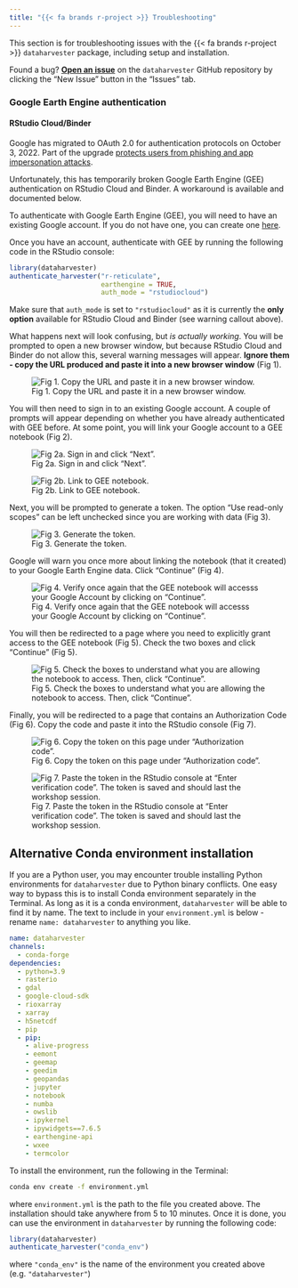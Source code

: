 ```yaml
---
title: "{{< fa brands r-project >}} Troubleshooting"
---
```


::: callout-note
This section is for troubleshooting issues with the {{< fa brands r-project >}} `dataharvester` package, including setup and installation. 
:::

::: callout-tip
Found a bug? [**Open an issue**](https://github.com/Sydney-Informatics-Hub/AgReFed-Workshop/issues) on the `dataharvester` GitHub repository by clicking the "New Issue" button in the "Issues" tab.
:::

<!-- 
### Activating a Conda environment


### GDAL

### Google Cloud CLI -->

### Google Earth Engine authentication


#### RStudio Cloud/Binder

::: callout-warning
Google has migrated to OAuth 2.0 for authentication protocols on October 3, 2022. Part of the upgrade [protects users from phishing and app impersonation attacks](https://developers.googleblog.com/2022/02/making-oauth-flows-safer.html).

Unfortunately, this has temporarily broken Google Earth Engine (GEE) authentication on RStudio Cloud and Binder. A workaround is available and documented below.
:::

To authenticate with Google Earth Engine (GEE), you will need to have an existing Google account. If you do not have one, you can create one [here](https://accounts.google.com/signup/v2/webcreateaccount?flowName=GlifWebSignIn&flowEntry=SignUp).

Once you have an account, authenticate with GEE by running the following code in the RStudio console:

```r
library(dataharvester)
authenticate_harvester("r-reticulate", 
                       earthengine = TRUE,
                       auth_mode = "rstudiocloud")
```
Make sure that `auth_mode` is set to `"rstudiocloud"` as it is currently the **only option** available for RStudio Cloud and Binder (see warning callout above).

What happens next will look confusing, but *is actually working*. You will be prompted to open a new browser window, but because RStudio Cloud and Binder do not allow this, several warning messages will appear. **Ignore them - copy the URL produced and paste it into a new browser window** (Fig 1). 


![Fig 1. Copy the URL and paste it in a new browser window.](../images/gee/gee00.jpg)

You will then need to sign in to an existing Google account. A couple of prompts will appear depending on whether you have already authenticated with GEE before. At some point, you will link your Google account to a GEE notebook (Fig 2).

::: {layout="[1,1]"}
![Fig 2a. Sign in and click "Next".](../images/gee/gee01.jpg)

![Fig 2b. Link to GEE notebook.](../images/gee/gee02.jpg)
:::

Next, you will be prompted to generate a token. The option "Use read-only scopes" can be left unchecked since you are working with data (Fig 3).

![Fig 3. Generate the token.](../images/gee/gee03.jpg)

Google will warn you once more about linking the notebook (that it created) to your Google Earth Engine data. Click "Continue" (Fig 4).

![Fig 4. Verify once again that the GEE notebook will accesss your Google Account by clicking on "Continue".](../images/gee/gee04.jpg)

You will then be redirected to a page where you need to explicitly grant access to the GEE notebook (Fig 5). Check the two boxes and click "Continue" (Fig 5).

![Fig 5. Check the boxes to understand what you are allowing the notebook to access. Then, click "Continue".](../images/gee/gee05.jpg)

Finally, you will be redirected to a page that contains an Authorization Code (Fig 6). Copy the code and paste it into the RStudio console (Fig 7).

![Fig 6. Copy the token on this page under "Authorization code".](../images/gee/gee06.jpg)

![Fig 7. Paste the token in the RStudio console at "Enter verification code". The token is saved and should last the workshop session.](../images/gee/gee07.jpg)

## Alternative Conda environment installation

If you are a Python user, you may encounter trouble installing Python environments for `dataharvester` due to Python binary conflicts. One easy way to bypass this is to install Conda environment separately in the Terminal. As long as it is a conda environment, `dataharvester` will be able to find it by name. The text to include in your `environment.yml` is below - rename `name: dataharvester` to anything you like.

```yaml
name: dataharvester
channels:
  - conda-forge
dependencies:
  - python=3.9
  - rasterio
  - gdal
  - google-cloud-sdk
  - rioxarray
  - xarray
  - h5netcdf
  - pip
  - pip:
    - alive-progress
    - eemont
    - geemap
    - geedim
    - geopandas
    - jupyter
    - notebook
    - numba
    - owslib
    - ipykernel
    - ipywidgets==7.6.5
    - earthengine-api
    - wxee
    - termcolor
```
To install the environment, run the following in the Terminal:

```bash
conda env create -f environment.yml
```
where `environment.yml` is the path to the file you created above. The installation should take anywhere from 5 to 10 minutes. Once it is done, you can use the environment in `dataharvester` by running the following code:

```r
library(dataharvester)
authenticate_harvester("conda_env")
```
where `"conda_env"` is the name of the environment you created above (e.g. `"dataharvester"`)
